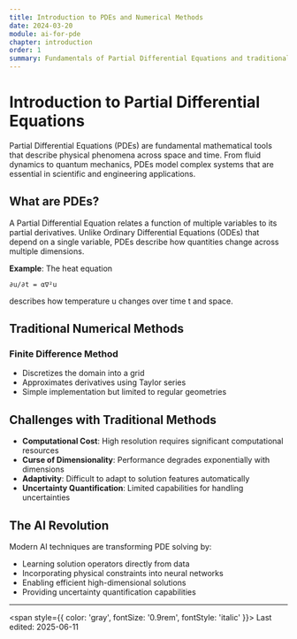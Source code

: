 ```yaml
---
title: Introduction to PDEs and Numerical Methods
date: 2024-03-20
module: ai-for-pde
chapter: introduction
order: 1
summary: Fundamentals of Partial Differential Equations and traditional numerical solution methods
---
```


# Introduction to Partial Differential Equations

Partial Differential Equations (PDEs) are fundamental mathematical tools that describe physical phenomena across space and time. From fluid dynamics to quantum mechanics, PDEs model complex systems that are essential in scientific and engineering applications.

## What are PDEs?

A Partial Differential Equation relates a function of multiple variables to its partial derivatives. Unlike Ordinary Differential Equations (ODEs) that depend on a single variable, PDEs describe how quantities change across multiple dimensions.

**Example**: The heat equation

```
∂u/∂t = α∇²u
```

describes how temperature u changes over time t and space.

## Traditional Numerical Methods

### Finite Difference Method

- Discretizes the domain into a grid
- Approximates derivatives using Taylor series
- Simple implementation but limited to regular geometries

## Challenges with Traditional Methods

- **Computational Cost**: High resolution requires significant computational resources
- **Curse of Dimensionality**: Performance degrades exponentially with dimensions
- **Adaptivity**: Difficult to adapt to solution features automatically
- **Uncertainty Quantification**: Limited capabilities for handling uncertainties

## The AI Revolution

Modern AI techniques are transforming PDE solving by:

- Learning solution operators directly from data
- Incorporating physical constraints into neural networks
- Enabling efficient high-dimensional solutions
- Providing uncertainty quantification capabilities

---

<span style={{ color: 'gray', fontSize: '0.9rem', fontStyle: 'italic' }}>
  Last edited: 2025-06-11
</span>
